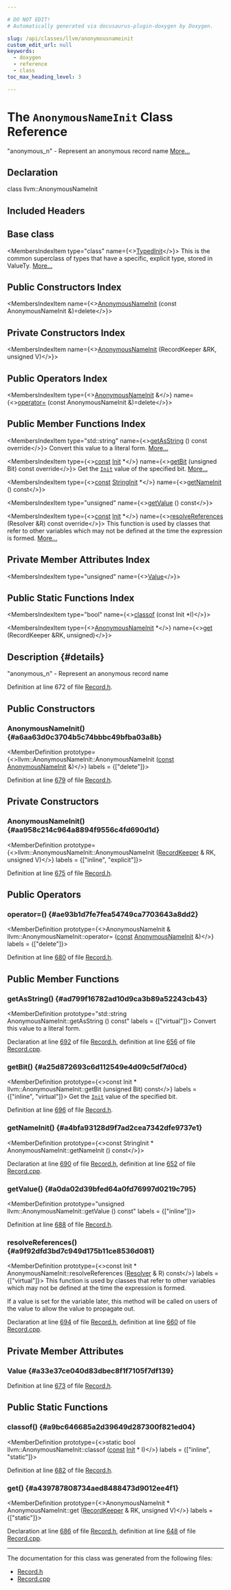 ```yaml
---

# DO NOT EDIT!
# Automatically generated via docusaurus-plugin-doxygen by Doxygen.

slug: /api/classes/llvm/anonymousnameinit
custom_edit_url: null
keywords:
  - doxygen
  - reference
  - class
toc_max_heading_level: 3

---
```





# The `AnonymousNameInit` Class Reference

<DoxygenPage pluginConfig={pluginConfig}>

&quot;anonymous&#95;n&quot; - Represent an anonymous record name <a href="#details">More...</a>

## Declaration

<CodeBlock>class llvm::AnonymousNameInit</CodeBlock>

## Included Headers

<IncludesList>
<IncludesListItem
  filePath="llvm/TableGen/Record.h"
  permalink="/docs/api/files/include/include/llvm/include/llvm/tablegen/record-h"
  isLocal="true" />
</IncludesList>

## Base class

<MembersIndex>

<MembersIndexItem
  type="class"
  name={<><a href="/docs/api/classes/llvm/typedinit">TypedInit</a></>}>
This is the common superclass of types that have a specific, explicit type, stored in ValueTy. <a href="/docs/api/classes/llvm/typedinit/#details">More...</a>
</MembersIndexItem>

</MembersIndex>

## Public Constructors Index

<MembersIndex>

<MembersIndexItem
  name={<><a href="#a6aa63d0c3704b5c74bbbc49bfba03a8b">AnonymousNameInit</a> (const AnonymousNameInit &amp;)=delete</>}>
</MembersIndexItem>

</MembersIndex>

## Private Constructors Index

<MembersIndex>

<MembersIndexItem
  name={<><a href="#aa958c214c964a8894f9556c4fd690d1d">AnonymousNameInit</a> (RecordKeeper &amp;RK, unsigned V)</>}>
</MembersIndexItem>

</MembersIndex>

## Public Operators Index

<MembersIndex>

<MembersIndexItem
  type={<><a href="/docs/api/classes/llvm/anonymousnameinit">AnonymousNameInit</a> &amp;</>}
  name={<><a href="#ae93b1d7fe7fea54749ca7703643a8dd2">operator=</a> (const AnonymousNameInit &amp;)=delete</>}>
</MembersIndexItem>

</MembersIndex>

## Public Member Functions Index

<MembersIndex>

<MembersIndexItem
  type="std::string"
  name={<><a href="#ad799f16782ad10d9ca3b89a52243cb43">getAsString</a> () const override</>}>
Convert this value to a literal form. <a href="#ad799f16782ad10d9ca3b89a52243cb43">More...</a>
</MembersIndexItem>

<MembersIndexItem
  type={<><a href="/docs/api/files/lib/lib/target/lib/target/aarch64/aarch64promoteconstant-cpp/#a90f8350fecae261c25be85d38b451bff">const</a> <a href="/docs/api/classes/llvm/init">Init</a> &#42;</>}
  name={<><a href="#a25d872693c6d112549e4d09c5df7d0cd">getBit</a> (unsigned Bit) const override</>}>
Get the <code><a href="/docs/api/classes/llvm/init">Init</a></code> value of the specified bit. <a href="#a25d872693c6d112549e4d09c5df7d0cd">More...</a>
</MembersIndexItem>

<MembersIndexItem
  type={<><a href="/docs/api/files/lib/lib/target/lib/target/aarch64/aarch64promoteconstant-cpp/#a90f8350fecae261c25be85d38b451bff">const</a> <a href="/docs/api/classes/llvm/stringinit">StringInit</a> &#42;</>}
  name={<><a href="#a4bfa93128d9f7ad2cea7342dfe9737e1">getNameInit</a> () const</>}>
</MembersIndexItem>

<MembersIndexItem
  type="unsigned"
  name={<><a href="#a0da02d39bfed64a0fd76997d0219c795">getValue</a> () const</>}>
</MembersIndexItem>

<MembersIndexItem
  type={<><a href="/docs/api/files/lib/lib/target/lib/target/aarch64/aarch64promoteconstant-cpp/#a90f8350fecae261c25be85d38b451bff">const</a> <a href="/docs/api/classes/llvm/init">Init</a> &#42;</>}
  name={<><a href="#a9f92dfd3bd7c949d175b11ce8536d081">resolveReferences</a> (Resolver &amp;R) const override</>}>
This function is used by classes that refer to other variables which may not be defined at the time the expression is formed. <a href="#a9f92dfd3bd7c949d175b11ce8536d081">More...</a>
</MembersIndexItem>

</MembersIndex>

## Private Member Attributes Index

<MembersIndex>

<MembersIndexItem
  type="unsigned"
  name={<><a href="#a33e37ce040d83dbec8f1f7105f7df139">Value</a></>}>
</MembersIndexItem>

</MembersIndex>

## Public Static Functions Index

<MembersIndex>

<MembersIndexItem
  type="bool"
  name={<><a href="#a9bc646685a2d39649d287300f821ed04">classof</a> (const Init &#42;I)</>}>
</MembersIndexItem>

<MembersIndexItem
  type={<><a href="/docs/api/classes/llvm/anonymousnameinit">AnonymousNameInit</a> &#42;</>}
  name={<><a href="#a439787808734aed8488473d9012ee4f1">get</a> (RecordKeeper &amp;RK, unsigned)</>}>
</MembersIndexItem>

</MembersIndex>

## Description {#details}

&quot;anonymous&#95;n&quot; - Represent an anonymous record name

Definition at line 672 of file <a href="/docs/api/files/include/include/llvm/include/llvm/tablegen/record-h">Record.h</a>.

<SectionDefinition>

## Public Constructors

### AnonymousNameInit() {#a6aa63d0c3704b5c74bbbc49bfba03a8b}

<MemberDefinition
  prototype={<>llvm::AnonymousNameInit::AnonymousNameInit (<a href="/docs/api/files/lib/lib/target/lib/target/aarch64/aarch64promoteconstant-cpp/#a90f8350fecae261c25be85d38b451bff">const</a> <a href="/docs/api/classes/llvm/anonymousnameinit">AnonymousNameInit</a> &amp;)</>}
  labels = {["delete"]}>

Definition at line <a href="/docs/api/files/include/include/llvm/include/llvm/tablegen/record-h/#l00679">679</a> of file <a href="/docs/api/files/include/include/llvm/include/llvm/tablegen/record-h">Record.h</a>.
</MemberDefinition>

</SectionDefinition>

<SectionDefinition>

## Private Constructors

### AnonymousNameInit() {#aa958c214c964a8894f9556c4fd690d1d}

<MemberDefinition
  prototype={<>llvm::AnonymousNameInit::AnonymousNameInit (<a href="/docs/api/classes/llvm/recordkeeper">RecordKeeper</a> &amp; RK, unsigned V)</>}
  labels = {["inline", "explicit"]}>

Definition at line <a href="/docs/api/files/include/include/llvm/include/llvm/tablegen/record-h/#l00675">675</a> of file <a href="/docs/api/files/include/include/llvm/include/llvm/tablegen/record-h">Record.h</a>.
</MemberDefinition>

</SectionDefinition>

<SectionDefinition>

## Public Operators

### operator=() {#ae93b1d7fe7fea54749ca7703643a8dd2}

<MemberDefinition
  prototype={<>AnonymousNameInit &amp; llvm::AnonymousNameInit::operator= (<a href="/docs/api/files/lib/lib/target/lib/target/aarch64/aarch64promoteconstant-cpp/#a90f8350fecae261c25be85d38b451bff">const</a> <a href="/docs/api/classes/llvm/anonymousnameinit">AnonymousNameInit</a> &amp;)</>}
  labels = {["delete"]}>

Definition at line <a href="/docs/api/files/include/include/llvm/include/llvm/tablegen/record-h/#l00680">680</a> of file <a href="/docs/api/files/include/include/llvm/include/llvm/tablegen/record-h">Record.h</a>.
</MemberDefinition>

</SectionDefinition>

<SectionDefinition>

## Public Member Functions

### getAsString() {#ad799f16782ad10d9ca3b89a52243cb43}

<MemberDefinition
  prototype="std::string AnonymousNameInit::getAsString () const"
  labels = {["virtual"]}>
Convert this value to a literal form.

Declaration at line <a href="/docs/api/files/include/include/llvm/include/llvm/tablegen/record-h/#l00692">692</a> of file <a href="/docs/api/files/include/include/llvm/include/llvm/tablegen/record-h">Record.h</a>, definition at line <a href="/docs/api/files/lib/lib/tablegen/record-cpp/#l00656">656</a> of file <a href="/docs/api/files/lib/lib/tablegen/record-cpp">Record.cpp</a>.
</MemberDefinition>

### getBit() {#a25d872693c6d112549e4d09c5df7d0cd}

<MemberDefinition
  prototype={<>const Init &#42; llvm::AnonymousNameInit::getBit (unsigned Bit) const</>}
  labels = {["inline", "virtual"]}>
Get the <code><a href="/docs/api/classes/llvm/init">Init</a></code> value of the specified bit.

Definition at line <a href="/docs/api/files/include/include/llvm/include/llvm/tablegen/record-h/#l00696">696</a> of file <a href="/docs/api/files/include/include/llvm/include/llvm/tablegen/record-h">Record.h</a>.
</MemberDefinition>

### getNameInit() {#a4bfa93128d9f7ad2cea7342dfe9737e1}

<MemberDefinition
  prototype={<>const StringInit &#42; AnonymousNameInit::getNameInit () const</>}>

Declaration at line <a href="/docs/api/files/include/include/llvm/include/llvm/tablegen/record-h/#l00690">690</a> of file <a href="/docs/api/files/include/include/llvm/include/llvm/tablegen/record-h">Record.h</a>, definition at line <a href="/docs/api/files/lib/lib/tablegen/record-cpp/#l00652">652</a> of file <a href="/docs/api/files/lib/lib/tablegen/record-cpp">Record.cpp</a>.
</MemberDefinition>

### getValue() {#a0da02d39bfed64a0fd76997d0219c795}

<MemberDefinition
  prototype="unsigned llvm::AnonymousNameInit::getValue () const"
  labels = {["inline"]}>

Definition at line <a href="/docs/api/files/include/include/llvm/include/llvm/tablegen/record-h/#l00688">688</a> of file <a href="/docs/api/files/include/include/llvm/include/llvm/tablegen/record-h">Record.h</a>.
</MemberDefinition>

### resolveReferences() {#a9f92dfd3bd7c949d175b11ce8536d081}

<MemberDefinition
  prototype={<>const Init &#42; AnonymousNameInit::resolveReferences (<a href="/docs/api/classes/llvm/resolver">Resolver</a> &amp; R) const</>}
  labels = {["virtual"]}>
This function is used by classes that refer to other variables which may not be defined at the time the expression is formed.

If a value is set for the variable later, this method will be called on users of the value to allow the value to propagate out.

Declaration at line <a href="/docs/api/files/include/include/llvm/include/llvm/tablegen/record-h/#l00694">694</a> of file <a href="/docs/api/files/include/include/llvm/include/llvm/tablegen/record-h">Record.h</a>, definition at line <a href="/docs/api/files/lib/lib/tablegen/record-cpp/#l00660">660</a> of file <a href="/docs/api/files/lib/lib/tablegen/record-cpp">Record.cpp</a>.
</MemberDefinition>

</SectionDefinition>

<SectionDefinition>

## Private Member Attributes

### Value {#a33e37ce040d83dbec8f1f7105f7df139}

<MemberDefinition
  prototype="unsigned llvm::AnonymousNameInit::Value">

Definition at line <a href="/docs/api/files/include/include/llvm/include/llvm/tablegen/record-h/#l00673">673</a> of file <a href="/docs/api/files/include/include/llvm/include/llvm/tablegen/record-h">Record.h</a>.
</MemberDefinition>

</SectionDefinition>

<SectionDefinition>

## Public Static Functions

### classof() {#a9bc646685a2d39649d287300f821ed04}

<MemberDefinition
  prototype={<>static bool llvm::AnonymousNameInit::classof (<a href="/docs/api/files/lib/lib/target/lib/target/aarch64/aarch64promoteconstant-cpp/#a90f8350fecae261c25be85d38b451bff">const</a> <a href="/docs/api/classes/llvm/init">Init</a> &#42; I)</>}
  labels = {["inline", "static"]}>

Definition at line <a href="/docs/api/files/include/include/llvm/include/llvm/tablegen/record-h/#l00682">682</a> of file <a href="/docs/api/files/include/include/llvm/include/llvm/tablegen/record-h">Record.h</a>.
</MemberDefinition>

### get() {#a439787808734aed8488473d9012ee4f1}

<MemberDefinition
  prototype={<>AnonymousNameInit &#42; AnonymousNameInit::get (<a href="/docs/api/classes/llvm/recordkeeper">RecordKeeper</a> &amp; RK, unsigned V)</>}
  labels = {["static"]}>

Declaration at line <a href="/docs/api/files/include/include/llvm/include/llvm/tablegen/record-h/#l00686">686</a> of file <a href="/docs/api/files/include/include/llvm/include/llvm/tablegen/record-h">Record.h</a>, definition at line <a href="/docs/api/files/lib/lib/tablegen/record-cpp/#l00648">648</a> of file <a href="/docs/api/files/lib/lib/tablegen/record-cpp">Record.cpp</a>.
</MemberDefinition>

</SectionDefinition>

<hr/>

The documentation for this class was generated from the following files:

<ul>
<li><a href="/docs/api/files/include/include/llvm/include/llvm/tablegen/record-h">Record.h</a></li>
<li><a href="/docs/api/files/lib/lib/tablegen/record-cpp">Record.cpp</a></li>
</ul>

</DoxygenPage>
